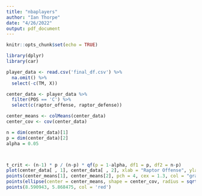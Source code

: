 ```yaml
---
title: "nbaplayers"
author: "Ian Thorpe"
date: "4/26/2022"
output: pdf_document
---
```


```r
knitr::opts_chunk$set(echo = TRUE)
```

```r
library(dplyr)
library(car)
```


```r
player_data <- read.csv('final_df.csv') %>%
  na.omit() %>%
  select(-c(TM, X))
```

```r
center_data <- player_data %>%
  filter(POS == 'C') %>%
  select(c(raptor_offense, raptor_defense))

center_means <- colMeans(center_data)
center_cov <- cov(center_data)

n = dim(center_data)[1]
p = dim(center_data)[2]
alpha = 0.05



t_crit <- (n-1) * p / (n-p) * qf(p = 1-alpha, df1 = p, df2 = n-p)
plot(center_data[ , 1], center_data[ , 2], xlab = "Raptor Offense", ylab = "Raptor Defense")
points(center_means[1], center_means[2], pch = 4, cex = 1.3, col = "gray30")
points(ellipse(center = center_means, shape = center_cov, radius = sqrt(t_crit/n), draw = FALSE), type = 'l')
points(8.590943, 5.868475, col = 'red')
```

